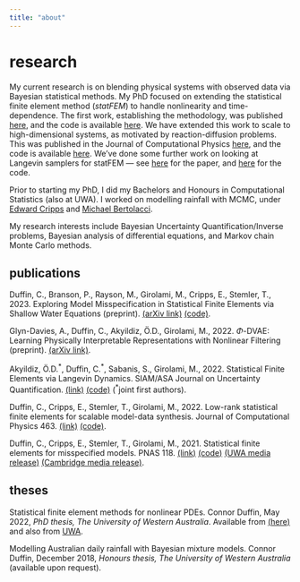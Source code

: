 ```yaml
---
title: "about"
---
```


# research

My current research is on blending physical systems with observed data via Bayesian
statistical methods. My PhD focused on extending the statistical finite
element method (*statFEM*) to handle nonlinearity and time-dependence. The first
work, establishing the methodology, was published
[here](https://www.pnas.org/content/118/2/e2015006118), and the code is
available [here](https://www.github.com/connor-duffin/statkdv-paper). We have
extended this work to scale to high-dimensional systems, as motivated by
reaction-diffusion problems. This was published in the Journal of Computational
Physics [here](https://doi.org/10.1016/j.jcp.2022.111261), and the code is
available [here](https://github.com/connor-duffin/low-rank-statfem). We've done
some further work on looking at Langevin samplers for statFEM --- see
[here](https://doi.org/10.1137/21M1463094) for the paper, and
[here](https://github.com/connor-duffin/ula-statfem) for the code.

Prior to starting my PhD, I did my Bachelors and Honours in
Computational Statistics (also at UWA). I worked on modelling rainfall
with MCMC, under [Edward
Cripps](https://research-repository.uwa.edu.au/en/persons/edward-cripps)
and [Michael Bertolacci](https://mbertolacci.github.io).

My research interests include Bayesian Uncertainty Quantification/Inverse
problems, Bayesian analysis of differential equations, and Markov chain Monte
Carlo methods.

## publications

Duffin, C., Branson, P., Rayson, M., Girolami, M., Cripps, E., Stemler, T., 2023. Exploring Model Misspecification in Statistical Finite Elements via Shallow Water Equations (preprint). [(arXiv link)](https://doi.org/10.48550/arXiv.2307.05334) [(code)](https://github.com/connor-duffin/sswe).

Glyn-Davies, A., Duffin, C., Akyildiz, Ö.D., Girolami, M., 2022. $\Phi$-DVAE: Learning Physically Interpretable Representations with Nonlinear Filtering (preprint). [(arXiv link)](https://doi.org/10.48550/arXiv.2209.15609).

Akyildiz, Ö.D.$^*$, Duffin, C.$^*$, Sabanis, S., Girolami, M., 2022. Statistical Finite Elements via Langevin Dynamics. SIAM/ASA Journal on Uncertainty Quantification. [(link)](https://doi.org/10.1137/21M1463094) [(code)](https://github.com/connor-duffin/ula-statfem) ($^*$joint first authors).

Duffin, C., Cripps, E., Stemler, T., Girolami, M., 2022. Low-rank statistical finite elements for scalable model-data synthesis. Journal of Computational Physics 463. [(link)](https://doi.org/10.1016/j.jcp.2022.111261) [(code)](https://github.com/connor-duffin/low-rank-statfem).

Duffin, C., Cripps, E., Stemler, T., Girolami, M., 2021. Statistical finite elements for misspecified models. PNAS 118. [(link)](https://doi.org/10.1073/pnas.2015006118) [(code)](https://github.com/connor-duffin/statkdv-paper) [(UWA media release)](https://www.uwa.edu.au/news/Article/2021/January/New-system-to-advance-predictions-in-engineering) [(Cambridge media release)](https://www-smartinfrastructure.eng.cam.ac.uk/news/cambridge-academic-csic-redefines-finite-element-method-data-age).

## theses

Statistical finite element methods for nonlinear PDEs. Connor Duffin, May 2022, *PhD thesis, The University of Western Australia*. Available from [(here)](/assets/connor-phd-thesis-website.pdf) and also from [UWA](https://doi.org/10.26182/ztm5-0z90).

Modelling Australian daily rainfall with Bayesian mixture models. Connor Duffin, December 2018, *Honours thesis, The University of Western Australia* (available upon request).
